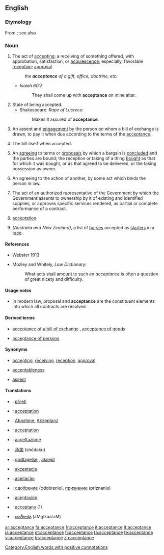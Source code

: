 ==English==

===Etymology===
From {{OF.}} {{term|accepter|lang=fro}}; see also {{term|accept}}

===Noun===
{{en-noun}}

# The act of [[accepting]]; a receiving of something offered, with approbation, satisfaction, or [[acquiescence]]; especially, favorable [[reception]]; [[approval]]
#: ''the '''acceptance''' of a gift, office, doctrine, etc.''
#* ''Isaiah 60:7'':
#*: They shall come up with '''acceptance''' on mine altar.
# State of being accepted.
#* Shakespeare: ''Rape of Lucrece'':
#*: Makes it assured of '''acceptance'''.
# {{context|commerce}} An assent and [[engagement]] by the person on whom a bill of exchange is drawn, to pay it when due according to the terms of the [[acceptance]].
# {{context|commerce}} The bill itself when accepted.
# An [[agreeing]] to terms or [[proposals]] by which a bargain is [[concluded]] and the parties are bound; the reception or taking of a thing [[bought]] as that for which it was bought, or as that agreed to be delivered, or the taking possession as owner.
# {{law}} An agreeing to the action of another, by some act which binds the person in law.
# {{context|US Government}} The act of an authorized representative of the Government by which the Government assents to ownership by it of existing and identified supplies, or approves specific services rendered, as partial or complete performance of a contract.
# {{obsolete}} [[acceptation]]
# ''(Australia and New Zealand)'', {{plural}} a list of [[horse]]s accepted as [[starter]]s in a [[race]].

====References====
* Webster 1913
* {{sense|law|An agreeing to the action of another, by some act which binds the person in law}} Mozley and Whitely, ''Law Dictionary'':
*: What acts shall amount to such an ''acceptance'' is often a question of great nicety and difficulty.

====Usage notes====
* {{sense|law|An agreeing to the action of another, by some act which binds the person in law}} In modern law, proposal and '''acceptance''' are the constituent elements into which all contracts are resolved.

====Derived terms====
* {{sense|US Government|act of an authorized representative to assent to ownership or approve services rendered}} [[acceptance of a bill of exchange]]<!-- If this meets CFI, move the following synonyms and def to that entry: '''check''', '''draft''', or '''order''', "an engagement to pay it according to the terms. This engagement is usually made by writing the word "accepted" across the face of the bill." -->, [[acceptance of goods]] <!-- If this meets CFI, move the following def to that entry: "under the statute of frauds, is an [[intelligent]] acceptance by a party [[knowing]] the nature of the [[transaction]]." -->
* [[acceptance of persons]] <!-- If this meets CFI, move the following to that entry: "[[partiality]], [[favoritism]]. See under [[accept]]." -->

====Synonyms====
* {{sense|act of accepting}} [[accepting]], [[receiving]], [[reception]], [[approval]]
* {{sense|State of being accepted}} [[acceptableness]]
* {{sense|commerce|assent and engagement of a bill of exchange}} [[assent]]

====Translations====
{{checktrans-top}}
*{{ttbc|Czech}}: [[přijetí]] {{n}}
*{{ttbc|French}}: [[acceptation]] {{f}}
*{{ttbc|German}}: [[Abnahme]], [[Akzeptanz]]
*{{ttbc|Interlingua}}: [[acceptation]]
*{{ttbc|Italian}}: [[accettazione]]
*{{ttbc|Japanese}}: [[承諾]] (shōdaku)
*{{ttbc|Norwegian}}: [[godtagelse]] {{c}}, [[aksept]] {{c}}
{{checktrans-mid}}
*{{ttbc|Polish}}: [[akceptacja]]
*{{ttbc|Portuguese}}: [[aceitação]]
*{{ttbc|Russian}}: [[одобрение]] (odobrenie), [[признание]] (priznanie)
*{{ttbc|Spanish}}: [[aceptación]]
*{{ttbc|Swedish}}: [[acceptans]] (1)
*{{ttbc|Telugu}}: [[అంగీకారం]] (aMgIkaaraM)
{{checktrans-bottom}}

[[Category:English words with positive connotations]]

[[ar:acceptance]]
[[fa:acceptance]]
[[fr:acceptance]]
[[it:acceptance]]
[[lt:acceptance]]
[[ja:acceptance]]
[[pt:acceptance]]
[[fi:acceptance]]
[[ta:acceptance]]
[[te:acceptance]]
[[vi:acceptance]]
[[tr:acceptance]]
[[zh:acceptance]]